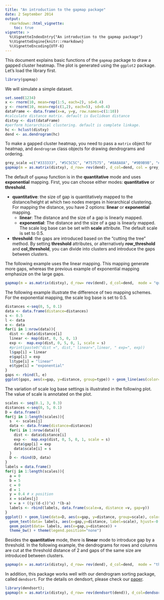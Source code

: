```yaml
---
title: "An introduction to the gapmap package"
date: 2 September 2014
output: 
  rmarkdown::html_vignette:
    toc: true
vignette: >
  %\VignetteIndexEntry{"An introduction to the gapmap package"}
  %\VignetteEngine{knitr::rmarkdown}
  %\VignetteEncoding{UTF-8}
---
```


This document explains basic functions of the `gapmap` package to draw a gapped cluster heatmap. The plot is generated using the `ggplot2` package.
Let's load the library first.
```r
library(gapmap)
```


We will simulate a simple dataset.
```r
set.seed(1234)
x <- rnorm(10, mean=rep(1:5, each=2), sd=0.4)
y <- rnorm(10, mean=rep(c(1,2), each=5), sd=0.4)
dataFrame <- data.frame(x=x, y=y, row.names=c(1:10))
#calculate distance matrix. default is Euclidean distance
distxy <- dist(dataFrame)
#perform hierarchical clustering. default is complete linkage.
hc <- hclust(distxy)
dend <- as.dendrogram(hc)
```

To make a gapped cluster heatmap, you need to pass a `matrix` object for heatmap, and `dendrogram` class objects for drawing dendrograms and ordering.

```r
grey_scale =c("#333333", "#5C5C5C", "#757575", "#8A8A8A", "#9B9B9B", "#AAAAAA", "#B8B8B8", "#C5C5C5", "#D0D0D0", "#DBDBDB", "#E6E6E6")
gapmap(m = as.matrix(distxy), d_row= rev(dend), d_col=dend, col = grey_scale)
```

The default of `gapmap` function is in the **quantitative** mode and uses **exponential** mapping. First, you can choose either modes: **quantitative** or **threshold**.

* **quantitative**: the size of gap is quantitatively mapped to the distance/height at which two nodes merges in hierarchical clustering. For mapping the distance, you have 2 options: **linear** or **exponential** mapping.
    + **linear**: The distance and the size of a gap is linearly mapped.
    + **exponential**:  The distance and the size of a gap is linearly mapped.  The scale log base can be set with **scale** attribute. The default scale is set to 0.5.

* **threshold**: the gaps are introduced based on the "cutting the tree" method.  By setting **threshold** attributes, or alternatively **row_threshold** and **col_threshold**, you can divide into clusters and introduce the gaps between clusters.

The following example uses the linear mapping. This mapping generate more gaps, whereas the previous example of exponential mapping emphasize on the large gaps. 
```r
gapmap(m = as.matrix(distxy), d_row= rev(dend), d_col=dend,  mode = "quantitative", mapping="linear", col = grey_scale)
```


The following example illustrate the difference of two mapping schemes. For the exponential mapping, the scale log base is set to 0.5.
```r
distances <-seq(0, 5, 0.1)
data <- data.frame(distance=distances)
s <- 0.5
l <- data
e <- data
for(i in 1:nrow(data)){
  dist <- data$distance[i]
  linear <- map(dist, 0, 5, 0, 1)
  exp <-  map.exp(dist, 0, 5, 0, 1, scale = s)
  #print(paste0("dist =", dist," linear=",linear, " exp=", exp))
  l$gap[i] = linear
  e$gap[i] = exp
  l$type[i] = "linear"
  e$type[i] = "exponential"
}
gaps <- rbind(l, e)
ggplot(gaps, aes(x=gap, y=distance, group=type)) + geom_line(aes(color=type))+theme_bw()+ theme(legend.position= c(0.9,0.1))
```

The variation of scale log base settings is illustrated in the following plot.  The value of scale is annotated on the plot.
```r
scales <- seq(0.1, 3, 0.3)
distances <-seq(0, 5, 0.1)
D = data.frame()
for(j in 1:length(scales)){
  s  <- scales[j]
  data <- data.frame(distance=distances)
  for(i in 1:nrow(data)){
    dist <- data$distance[i]
    exp <-  map.exp(dist, 0, 5, 0, 1, scale = s)
    data$gap[i] = exp
    data$scale[i] = s
  }
  D <- rbind(D, data)
}
labels = data.frame()
for(j in 1:length(scales)){
  a = 0
  b = 5
  c = 0
  d = 1
  y = 0.4 # x position  
  x = scales[j]
  v = a + ((y/(d-c))^x) *(b-a) 
  labels <- rbind(labels, data.frame(scale=x, distance =v, gap=y))
}
ggplot() + geom_line(data=D, aes(x=gap, y=distance, group=scale), color="#56B1F7")+ scale_y_continuous(limits = c(0,5))+
  geom_text(data= labels, aes(x=gap,y=distance, label=scale), hjust=-0.2, vjust=0) +
  geom_point(data= labels, aes(x=gap,y=distance)) +
  theme_bw() + theme(legend.position="none") 
```


Besides the **quantitative** mode, there is **linear** mode to introduce gap by a threshold. In the following example, the dendrograms for rows and columns are cut at the threshold distance of 2 and gaps of the same size are introduced between clusters. 

```r
gapmap(m = as.matrix(distxy), d_row= rev(dend), d_col=dend,  mode = "threshold", row_threshold = 2, col_threshold = 2, col = grey_scale)
```

In addition, this package works well with our dendrogram sorting package, called `dendsort`. For the details on dendsort, please check our [paper](https://f1000research.com/articles/3-177/v1).

```r
library(dendsort);
gapmap(m = as.matrix(distxy), d_row= rev(dendsort(dend)), d_col=dendsort(dend),  mode = "quantitative", col = grey_scale)
```

